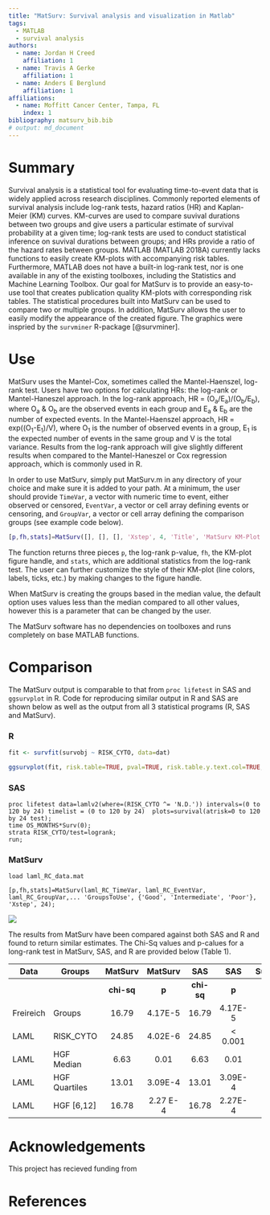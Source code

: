 ```yaml
---
title: "MatSurv: Survival analysis and visualization in Matlab"
tags: 
  - MATLAB
  - survival analysis
authors: 
  - name: Jordan H Creed
    affiliation: 1
  - name: Travis A Gerke
    affiliation: 1
  - name: Anders E Berglund
    affiliation: 1
affiliations: 
  - name: Moffitt Cancer Center, Tampa, FL
    index: 1
bibliography: matsurv_bib.bib
# output: md_document
---
```


# Summary

Survival analysis is a statistical tool for evaluating time-to-event data that is widely applied across research disciplines. Commonly reported elements of survival analysis include log-rank tests, hazard ratios (HR) and Kaplan-Meier (KM) curves. KM-curves are used to compare suvival durations between two groups and give users a particular estimate of survival probability at a given time; log-rank tests are used to conduct statistical inference on suvival durations between groups; and HRs provide a ratio of the hazard rates between groups. MATLAB (MATLAB 2018A) currently lacks functions to easily create KM-plots with accompanying risk tables.  Furthermore, MATLAB does not have a built-in log-rank test, nor is one available in any of the existing toolboxes, including the Statistics and Machine Learning Toolbox. Our goal for MatSurv is to provide an easy-to-use tool that creates publication quality KM-plots with corresponding risk tables. The statistical procedures built into MatSurv can be used to compare two or multiple groups. In addition, MatSurv allows the user to easily modify the appearance of the created figure. The graphics were inspried by the `survminer` R-package [@survminer].

# Use

MatSurv uses the Mantel-Cox, sometimes called the Mantel-Haenszel, log-rank test. Users have two options for calculating HRs: the log-rank or Mantel-Haneszel approach. In the log-rank approach, HR = (O~a~/E~a~)/(O~b~/E~b~), where O~a~ & O~b~ are the observed events in each group and E~a~ & E~b~ are the number of expected events. In the Mantel-Haenszel approach, HR = exp((O~1~-E~1~)/V), where O~1~ is the number of observed events in a group, E~1~ is the expected number of events in the same group and V is the total variance. Results from the log-rank approach will give slightly different results when compared to the Mantel-Haneszel or Cox regression approach, which is commonly used in R.

In order to use MatSurv, simply put MatSurv.m in any directory of your choice and make sure it is added to your path. At a minimum, the user should provide `TimeVar`, a vector with numeric time to event, either observed or censored, `EventVar`, a vector or cell array defining events or censoring, and `GroupVar`, a vector or cell array defining the comparison groups (see example code below). 

```matlab
[p,fh,stats]=MatSurv([], [], [], 'Xstep', 4, 'Title', 'MatSurv KM-Plot');
```

The function returns three pieces `p`, the log-rank p-value, `fh`, the KM-plot figure handle, and `stats`, which are additional statistics from the log-rank test. The user can further customize the style of their KM-plot (line colors, labels, ticks, etc.) by making changes to the figure handle. 

When MatSurv is creating the groups based in the median value, the default option uses values less than the median compared to all other values, however this is a parameter that can be changed by the user.

The MatSurv software has no dependencies on toolboxes and runs completely on base MATLAB functions.

# Comparison

The MatSurv output is comparable to that from `proc lifetest` in SAS and `ggsurvplot` in R. Code for reproducing similar output in R and SAS are shown below as well as the output from all 3 statistical programs (R, SAS and MatSurv).

### R 

```r
fit <- survfit(survobj ~ RISK_CYTO, data=dat)

ggsurvplot(fit, risk.table=TRUE, pval=TRUE, risk.table.y.text.col=TRUE, risk.table.y.text=FALSE, break.time.by=24)
```

### SAS

```sas
proc lifetest data=lamlv2(where=(RISK_CYTO ^= 'N.D.')) intervals=(0 to 120 by 24) timelist = (0 to 120 by 24)  plots=survival(atrisk=0 to 120 by 24 test);
time OS_MONTHS*Surv(0);
strata RISK_CYTO/test=logrank;
run;
```

### MatSurv

```matsurv
load laml_RC_data.mat

[p,fh,stats]=MatSurv(laml_RC_TimeVar, laml_RC_EventVar,  laml_RC_GroupVar,... 'GroupsToUse', {'Good', 'Intermediate', 'Poor'}, 'Xstep', 24);
```

![](figure_20181022.png)

The results from MatSurv have been compared against both SAS and R and found to return similar estimates. The Chi-Sq values and p-calues for a long-rank test in MatSurv, SAS, and R are provided below (Table 1). 

Data | Groups |  MatSurv  | MatSurv |  SAS    | SAS | Survminer | Survminer |
---  | ---    | :---:  | :---:   | :---:    | :---: | :---:       | :---:       |   
     |     |  | **chi-sq**  | **p**   | **chi-sq** | **p** | **chi-sq**    | **p**  |
Freireich | Groups | 16.79 | 4.17E-5 | 16.79 | 4.17E-5 | 16.8 | 4.17E-5 |
LAML | RISK_CYTO | 24.85 | 4.02E-6 | 24.85 | < 0.001 | 24.8 | 4.02E-6 |
LAML | HGF Median | 6.63 | 0.01 | 6.63 | 0.01 | 6.6 | 0.01 |
LAML | HGF Quartiles | 13.01 | 3.09E-4 | 13.01 | 3.09E-4 |  13.0 | 30.9E-4 |
LAML | HGF [6,12] | 16.78 | 2.27 E-4 | 16.78 | 2.27E-4 | 16.8 | 2.27E-4 | 

# Acknowledgements

This project has recieved funding from 

# References
